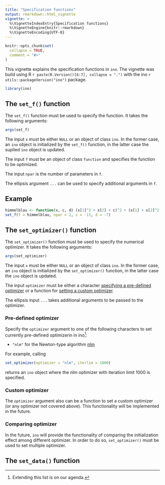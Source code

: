 ```yaml
---
title: "Specification functions"
output: rmarkdown::html_vignette
vignette: >
  %\VignetteIndexEntry{Specification functions}
  %\VignetteEngine{knitr::rmarkdown}
  %\VignetteEncoding{UTF-8}
---
```


```r
knitr::opts_chunk$set(
  collapse = TRUE,
  comment = "#>"
)
```

This vignette explains the specification functions in `ino`. The vignette was build using R `r paste(R.Version()[6:7], collapse = ".")` with the ino `r utils::packageVersion("ino")` package.

```r
library(ino)
```

## The `set_f()` function

The `set_f()` function must be used to specify the function. It takes the following arguments:

```r
args(set_f)
```

The input `x` must be either `NULL` or an object of class `ino`. In the former case, an `ino` object is initialized by the `set_f()` function, in the latter case the suplied `ino` object is updated.

The input `f` must be an object of class `function` and specifies the function to be optimized.

The input `npar` is the number of parameters in `f`.

The ellipsis argument `...` can be used to specify additional arguments in `f`.

## Example

```r
himmelblau <- function(x, c, d) (x[1]^2 + x[2] + c)^2 + (x[1] + x[2]^2 + d)^2
set_f(f = himmelblau, npar = 2, c = -11, d = -7)
```


## The `set_optimizer()` function

The `set_optimizer()` function must be used to specify the numerical optimizer. It takes the following arguments:

```r
args(set_optimizer)
```

The input `x` must be either `NULL` or an object of class `ino`. In the former case, an `ino` object is initialized by the `set_optimizer()` function, in the latter case the `ino` object is updated.

The input `optimizer` must be either a character [specifying a pre-defined optimizer](#pre-defined-optimizer) or a function for [setting a custom optimizer](#custom-optimizer). 

The ellipsis input `...` takes additional arguments to be passed to the optimizer.

### Pre-defined optimizer

Specify the `optimizer` argument to one of the following characters to set currently pre-defined optimizerin in ino^[Extending this list is on our agenda.]:

- `"nlm"` for the Newton-type algorithm [nlm](https://stat.ethz.ch/R-manual/R-devel/library/stats/html/nlm.html)

For example, calling

```r
set_optimizer(optimizer = "nlm", iterlim = 1000)
```

returns an `ino` object where the nlm optimizer with iteration limit 1000 is specified.

### Custom optimizer

The `optimizer` argument also can be a function to set a custom optimizer (or any optimizer not covered above). This functionality will be implemented in the future.

### Comparing optimizer

In the future, `ino` will provide the functionality of comparing the initialization effect among different optimizer. In order to do so, `set_optimizer()` must be used to set multiple optimizer.

## The `set_data()` function
